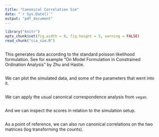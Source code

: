 ```yaml
---
title: "Canonical Correlation Sim"
date: "`r Sys.Date()`"
output: "pdf_document"
---
```


```r
library("knitr")
opts_chunk$set(fig.width = 8, fig.height = 5, warning = FALSE)
read_chunk("cca_sim.R")
```

```r
```

This generates data according to the standard poisson likelihood
formulation. See for example "On Model Formulation in Constrained
Ordination Analysis" by Zhu and Hastie.

```r
```

We can plot the simulated data, and some of the parameters that went
into it.

```r
```

We can apply the usual canonical correspondence analysis from `vegan`.

```r
```

And we can inspect the scores in relation to the simulation setup.

```r
```

As a point of reference, we can also run canonical correlations on the
two matrices (log transforming the counts).

```r
```
